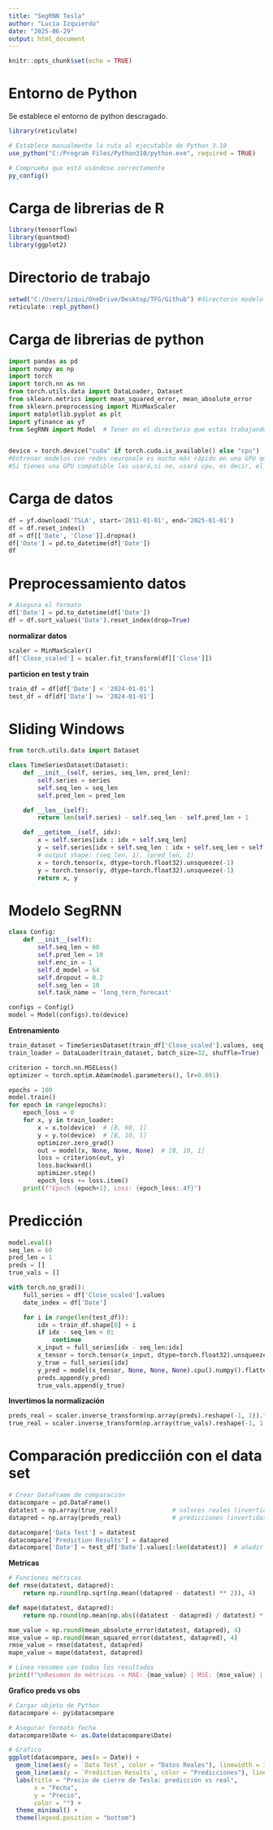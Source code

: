 ---
title: "SegRNN Tesla"
author: "Lucía Izquierdo"
date: "2025-06-29"
output: html_document
---

```{r setup, include=FALSE}
knitr::opts_chunk$set(echo = TRUE)
```

# Entorno de Python

Se establece el entorno de python descragado.

```{r}
library(reticulate)

# Establece manualmente la ruta al ejecutable de Python 3.10
use_python("C:/Program Files/Python310/python.exe", required = TRUE)

# Comprueba que está usándose correctamente
py_config()
```

# Carga de librerias de R

```{r}
library(tensorflow)
library(quantmod)
library(ggplot2)
```

# Directorio de trabajo 

```{r}
setwd("C:/Users/izqui/OneDrive/Desktop/TFG/Github") #directorio modelo
reticulate::repl_python()
```

# Carga de librerias de python

```{python}
import pandas as pd
import numpy as np
import torch
import torch.nn as nn
from torch.utils.data import DataLoader, Dataset
from sklearn.metrics import mean_squared_error, mean_absolute_error
from sklearn.preprocessing import MinMaxScaler
import matplotlib.pyplot as plt
import yfinance as yf  
from SegRNN import Model  # Tener en el directorio que estas trabajando el modelo SegRNN.py


device = torch.device("cuda" if torch.cuda.is_available() else "cpu")
#Entrenar modelos con redes neuronale es mucho más rápido en una GPU que en CPU. Por eso PyTorch permite mover los datos y modelos a ese dispositivo.
#Si tienes una GPU compatible las usará,si no, usará cpu, es decir, el procesador normal.
```

# Carga de datos 

```{python}
df = yf.download('TSLA', start='2011-01-01', end='2025-01-01')
df = df.reset_index()
df = df[['Date', 'Close']].dropna()
df['Date'] = pd.to_datetime(df['Date'])
df
```


# Preprocessamiento datos

```{python}
# Asegura el formato
df['Date'] = pd.to_datetime(df['Date'])
df = df.sort_values('Date').reset_index(drop=True)
```

**normalizar datos**

```{python}
scaler = MinMaxScaler()
df['Close_scaled'] = scaler.fit_transform(df[['Close']])
```

**particion en test y train**

```{python}
train_df = df[df['Date'] < '2024-01-01']
test_df = df[df['Date'] >= '2024-01-01']
```


# Sliding Windows 

```{python}
from torch.utils.data import Dataset

class TimeSeriesDataset(Dataset):
    def __init__(self, series, seq_len, pred_len):
        self.series = series
        self.seq_len = seq_len
        self.pred_len = pred_len

    def __len__(self):
        return len(self.series) - self.seq_len - self.pred_len + 1

    def __getitem__(self, idx):
        x = self.series[idx : idx + self.seq_len]
        y = self.series[idx + self.seq_len : idx + self.seq_len + self.pred_len]
        # output shape: (seq_len, 1), (pred_len, 1)
        x = torch.tensor(x, dtype=torch.float32).unsqueeze(-1)
        y = torch.tensor(y, dtype=torch.float32).unsqueeze(-1)
        return x, y
```

# Modelo SegRNN

```{python}
class Config:
    def __init__(self):
        self.seq_len = 60
        self.pred_len = 10
        self.enc_in = 1
        self.d_model = 64
        self.dropout = 0.2
        self.seg_len = 10
        self.task_name = 'long_term_forecast'

configs = Config()
model = Model(configs).to(device)
```

**Entrenamiento**

```{python}
train_dataset = TimeSeriesDataset(train_df['Close_scaled'].values, seq_len=60, pred_len=10)
train_loader = DataLoader(train_dataset, batch_size=32, shuffle=True)

criterion = torch.nn.MSELoss()
optimizer = torch.optim.Adam(model.parameters(), lr=0.001)

epochs = 100
model.train()
for epoch in range(epochs):
    epoch_loss = 0
    for x, y in train_loader:
        x = x.to(device)  # [B, 60, 1]
        y = y.to(device)  # [B, 10, 1]
        optimizer.zero_grad()
        out = model(x, None, None, None)  # [B, 10, 1]
        loss = criterion(out, y)
        loss.backward()
        optimizer.step()
        epoch_loss += loss.item()
    print(f"Epoch {epoch+1}, Loss: {epoch_loss:.4f}")
```


# Predicción

```{python}
model.eval()
seq_len = 60
pred_len = 1
preds = []
true_vals = []

with torch.no_grad():
    full_series = df['Close_scaled'].values
    date_index = df['Date']

    for i in range(len(test_df)):
        idx = train_df.shape[0] + i
        if idx - seq_len < 0:
            continue
        x_input = full_series[idx - seq_len:idx]
        x_tensor = torch.tensor(x_input, dtype=torch.float32).unsqueeze(0).unsqueeze(-1).to(device)  # (1, seq_len, 1)
        y_true = full_series[idx]
        y_pred = model(x_tensor, None, None, None).cpu().numpy().flatten()[0]
        preds.append(y_pred)
        true_vals.append(y_true)

```

**Invertimos la normalización**

```{python}
preds_real = scaler.inverse_transform(np.array(preds).reshape(-1, 1)).flatten()
true_real = scaler.inverse_transform(np.array(true_vals).reshape(-1, 1)).flatten()
```


# Comparación predicciión con el data set 

```{python}
# Crear DataFrame de comparación
datacompare = pd.DataFrame()
datatest = np.array(true_real)               # valores reales (invertidos)
datapred = np.array(preds_real)              # predicciones (invertidas)

datacompare['Data Test'] = datatest
datacompare['Prediction Results'] = datapred
datacompare['Date'] = test_df['Date'].values[:len(datatest)]  # añadir fechas
```

**Metricas**

```{python}
# Funciones métricas
def rmse(datatest, datapred):
    return np.round(np.sqrt(np.mean((datapred - datatest) ** 2)), 4)

def mape(datatest, datapred): 
    return np.round(np.mean(np.abs((datatest - datapred) / datatest) * 100), 4)

mae_value = np.round(mean_absolute_error(datatest, datapred), 4)
mse_value = np.round(mean_squared_error(datatest, datapred), 4)
rmse_value = rmse(datatest, datapred)
mape_value = mape(datatest, datapred)

# Línea resumen con todos los resultados
print(f"\nResumen de métricas -> MAE: {mae_value} | MSE: {mse_value} | RMSE: {rmse_value} | MAPE: {mape_value}%")

```

**Grafico preds vs obs**

```{r}
# Cargar objeto de Python
datacompare <- py$datacompare

# Asegurar formato fecha
datacompare$Date <- as.Date(datacompare$Date)

# Gráfico
ggplot(datacompare, aes(x = Date)) +
  geom_line(aes(y = `Data Test`, color = "Datos Reales"), linewidth = 1) +
  geom_line(aes(y = `Prediction Results`, color = "Predicciones"), linewidth = 1) +
  labs(title = "Precio de cierre de Tesla: predicción vs real",
       x = "Fecha",
       y = "Precio",
       color = "") +
  theme_minimal() +
  theme(legend.position = "bottom")

```